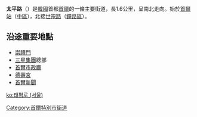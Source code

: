 {{Infobox Korean name
|img=
|caption=
|hangul=태평로
|hanja=太平路
|rr=Taepyeongno
|mr=Tae'p'yongno
}}
'''太平路'''（{{lang-ko|태평로}}）是[[韓國|韓國]]首都[[首爾|首爾]]的一條主要街道，長1.6公里，呈南北走向。始於[[首爾站|首爾站]]（[[中區_(首爾)|中區]]），北接[[世宗路|世宗路]]（[[鐘路區|鐘路區]]）。
==沿途重要地點==
*[[崇禮門|崇禮門]]
*[[三星集團|三星集團]]總部
*[[首爾市政廳|首爾市政廳]]
*[[德壽宮|德壽宮]]
*[[首爾新聞|首爾新聞]]
[[Category:首爾特別市街道|Category:首爾特別市街道]]
[[ko:태평로_(서울)|ko:태평로 (서울)]]